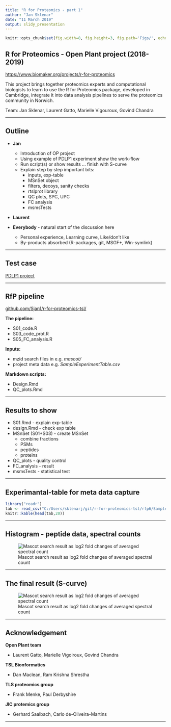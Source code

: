 ```yaml
---
title: "R for Proteomics - part 1"
author: "Jan Sklenar"
date: "11 March 2019"
output: slidy_presentation
---
```


```r
knitr::opts_chunk$set(fig.width=8, fig.height=3, fig.path='Figs/', echo=FALSE, warning=FALSE, message=FALSE)
```

## R for Proteomics - Open Plant project (2018-2019){.smaller}

[https://www.biomaker.org/projects/r-for-proteomics](www.biomaker.org/projects/r-for-proteomics)

This project brings together proteomics experts and computational biologists to learn to use the R for Proteomics package, developed in Cambridge, integrate it into data analysis pipelines to serve the proteomics community in Norwich.

Team:
  Jan Sklenar, 
  Laurent Gatto, 
  Marielle Vigouroux, 
  Govind Chandra

-----

## Outline

- **Jan**
	+ Introduction of OP project
 	+ Using example of PDLP1 experiment show the work-flow
	+ Run script(s) or show results ... finish with S-curve
 	+ Explain step by step important bits:
		+ inputs, exp-table
		+ MSnSet object
		+ filters, decoys, sanity checks
		+ rtslprot library
		+ QC plots, SPC, UPC
		+ FC analysis
		+ msmsTests

- **Laurent**
<!---
	+ History and philosophy of RfP, documentation, vignettes, glossy pictures 
	+ What is actually under the hood, hidden details
	+ MSnSet layout
	+ Can rtslprot be of any use for the RfP in general?
 	+ Future direction of RfP
 	+ What more we could do now.
-->

- **Everybody** - natural start of the discussion here
	+ Personal experience, Learning curve, Like/don't like
	+ By-products absorbed (R-packages, git, MSGF+, Win-symlink)
		
-----

## Test case

[PDLP1 project](https://www.researchgate.net/publication/268229378_The_Plasmodesmal_Protein_PDLP1_Localises_to_Haustoria-Associated_Membranes_during_Downy_Mildew_Infection_and_Regulates_Callose_Deposition)



-----

## RfP pipeline

[github.com/Sjan1/r-for-proteomics-tsl/](https://github.com/Sjan1/r-for-proteomics-tsl/rfp6)

**The pipeline:**

  * S01_code.R
  * S03_code_prot.R
  * S05_FC_analysis.R

**Inputs:**
  
  * mzid search files in e.g. *mascot/*
  * project meta data e.g. *SampleExperimentTable.csv*

<!---
**Description:**
  1.  S01 strats working on experimental design, removes unnecessary factors, and defines sample names (from the experimet factors), then it takes all the peptide data in one MSnSet object => e. Functions used here we believe to be reusable are in our library(“rtslprot”)
  2.  S03 groups peptides to form proteins => eprot
  3.  S05 calculated fold changes for one selected pair of project factors
-->

**Markdown scripts:**

* Design.Rmd
* QC_plots.Rmd

<!---
**Description:**
  
  1. The first assists with experimental design and data integrity (names of files and factors).
  2. The second produces QC plots from data processed in our pipeline and provides a bigger picture of the results.
-->
-----

## Results to show
  - S01.Rmd - explain exp-table
  - design.Rmd - check exp table
  - MSnSet (S01+S03) - create MSnSet
      + combine fractions
      + PSMs
      + peptides
      + proteins
  - QC_plots - quality control
  - FC_analysis - result
  - msmsTests - statistical test
  

-----

## Experimantal-table for meta data capture

```r
library("readr")
tab <- read_csv("C:/Users/sklenarj/git/r-for-proteomics-tsl/rfp6/SampleExperimentTable.csv")
knitr::kable(head(tab,20))

```
-----

## Histogram - peptide data, spectral counts
![Mascot search result as log2 fold changes of averaged spectral count](c:\Users\sklenarj\git\r-for-proteomics-tsl\rfp6\e_mascot_hist.png)

-----

## The final result (S-curve)
![Mascot search result as log2 fold changes of averaged spectral count](c:\Users\sklenarj\git\r-for-proteomics-tsl\rfp6\LFC_mascot.png)

  
-----

## Acknowledgement

**Open Plant team**

- Laurent Gatto, Marielle Vigoiroux, Govind Chandra

**TSL Bionformatics**

- Dan Maclean, Ram Krishna Shrestha

**TLS proteomics group**

- Frank Menke, Paul Derbyshire

**JIC protemics group**

- Gerhard Saalbach, Carlo de-Oliveira-Martins

-----
